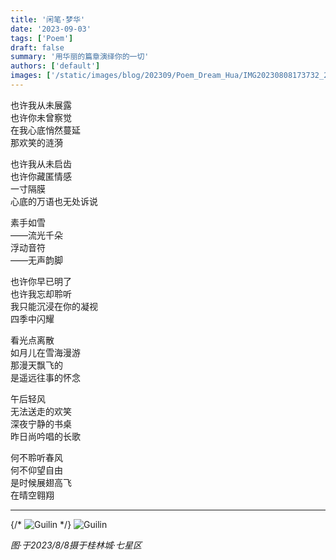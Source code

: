 ```yaml
---
title: '闲笔·梦华'
date: '2023-09-03'
tags: ['Poem']
draft: false
summary: '用华丽的篇章演绎你的一切'
authors: ['default']
images: ['/static/images/blog/202309/Poem_Dream_Hua/IMG20230808173732_20240607020058.jpg']
---
```


也许我从未展露  
也许你未曾察觉  
在我心底悄然蔓延  
那欢笑的涟漪

也许我从未启齿  
也许你藏匿情感  
一寸隔膜  
心底的万语也无处诉说

素手如雪  
——流光千朵  
浮动音符  
——无声韵脚

也许你早已明了  
也许我忘却聆听  
我只能沉浸在你的凝视  
四季中闪耀

看光点离散  
如月儿在雪海漫游  
那漫天飘飞的  
是遥远往事的怀念

午后轻风  
无法送走的欢笑  
深夜宁静的书桌  
昨日尚吟唱的长歌

何不聆听春风  
何不仰望自由  
是时候展翅高飞  
在晴空翱翔

---

{/* ![Guilin](/static/images/blog/202309/Poem_Dream_Hua/IMG20230808173732_20240607020058.jpg) */}
![Guilin](https://img30.360buyimg.com/myjd/jfs/t20270607/165868/13/45705/1949917/66632545F0327efde/177ac289aa4bd8f8.jpg)

_图·*于2023/8/8摄于桂林城·七星区*_
